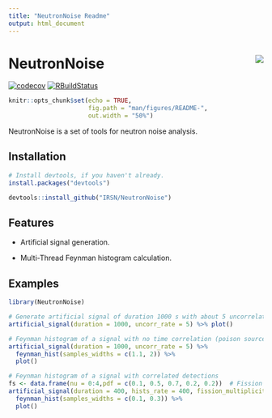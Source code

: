 ```yaml
---
title: "NeutronNoise Readme"
output: html_document
---
```


# NeutronNoise <img src="man/figures/sticker.png" align="right" />

<!-- badges: start -->
[![codecov](https://codecov.io/gh/IRSN/NeutronNoise/branch/master/graph/badge.svg)](https://codecov.io/gh/IRSN/NeutronNoise)
[![RBuildStatus](https://github.com/IRSN/NeutronNoise/workflows/R-CMD-check/badge.svg)](https://github.com/IRSN/NeutronNoise/actions)
<!-- badges: end -->

```r
knitr::opts_chunk$set(echo = TRUE,
                      fig.path = "man/figures/README-",
                      out.width = "50%")
```

NeutronNoise is a set of tools for neutron noise analysis.

Installation
------------

```r
# Install devtools, if you haven't already.
install.packages("devtools")

devtools::install_github("IRSN/NeutronNoise")
```


Features
--------

- Artificial signal generation.

- Multi-Thread Feynman histogram calculation.


Examples
--------
```r

library(NeutronNoise)

# Generate artificial signal of duration 1000 s with about 5 uncorrelated detections/s and plot it
artificial_signal(duration = 1000, uncorr_rate = 5) %>% plot()

# Feynman histogram of a signal with no time correlation (poison source)
artificial_signal(duration = 1000, uncorr_rate = 5) %>% 
  feynman_hist(samples_widths = c(1.1, 2)) %>% 
  plot()

# Feynman histogram of a signal with correlated detections
fs <- data.frame(nu = 0:4,pdf = c(0.1, 0.5, 0.7, 0.2, 0.2))  # Fission multiplicity
artificial_signal(duration = 400, hists_rate = 400, fission_multiplicity = fs, k = 0.95, lambda = 0.001) %>% 
  feynman_hist(samples_widths = c(0.1, 0.3)) %>% 
  plot()

```
